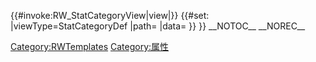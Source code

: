 <noinclude>[[Category:RWTemplates]]{{Documentation}}</noinclude>
<includeonly>{{#invoke:RW_StatCategoryView|view|{{{data|}}}}}
{{#set:
|viewType=StatCategoryDef
|path={{FULLPAGENAME}}
|data={{{data|}}}
}}
{{DISPLAYTITLE:属性分类 {{#show:{{{data|}}}|?StatCategoryDef.label.zh-cn}}}}
__NOTOC__
__NOREC__
[[Category:属性]]
</includeonly>